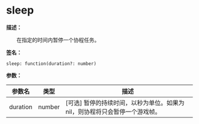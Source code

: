 
# sleep

**描述：**

&emsp;&emsp;在指定的时间内暂停一个协程任务。

**签名：**
```tl
sleep: function(duration?: number)
```

**参数：**

| 参数名 | 类型 | 描述 |
| --- | --- | --- |
| duration | number | [可选] 暂停的持续时间，以秒为单位。如果为nil，则协程将只会暂停一个游戏帧。 |
